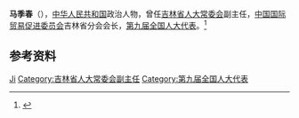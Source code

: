 '''马季春'''（{{bd|？|}}），[[中华人民共和国|中华人民共和国]]政治人物，曾任[[吉林省人大常委会|吉林省人大常委会]]副主任，[[中国国际贸易促进委员会|中国国际贸易促进委员会]]吉林省分会会长，[[第九届全国人大代表|第九届全国人大代表]]。<ref>{{Cite book|title=中华人民共和国职官志|author=何虎生, 李耀东, 向常福主编|publisher=中国社会出版社|year=2003|isbn=9787800883934|location=北京|pages=}}</ref>

== 参考资料 ==
{{reflist}}

{{中国人物小作品}}

{{Authority control}}
{{DEFAULTSORT:Ma马}}
[[Category:马姓|Ji]]
[[Category:吉林省人大常委会副主任|Category:吉林省人大常委会副主任]]
[[Category:第九届全国人大代表|Category:第九届全国人大代表]]